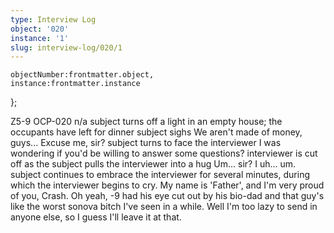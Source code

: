 ```yaml
---
type: Interview Log
object: '020'
instance: '1'
slug: interview-log/020/1
---
```


    objectNumber:frontmatter.object,
    instance:frontmatter.instance
};

<InterviewLog item={item} slug={frontmatter.slug}>
    <Fragment slot="interviewerName"><AnchorTooltip href="staff/z5-9">Z5-9</AnchorTooltip></Fragment>
    <Fragment slot="subjectName">OCP-020</Fragment>
    <Fragment slot="topic">n/a</Fragment>
    <Fragment slot="body">
        <InterviewSpeakerless>subject turns off a light in an empty house; the occupants have left for dinner</InterviewSpeakerless>
        <InterviewSpeakerless>subject sighs</InterviewSpeakerless>
        <InterviewSpokenLine member={subject}>We aren't made of money, guys...</InterviewSpokenLine>
        <InterviewSpokenLine member={interviewer}>Excuse me, sir?</InterviewSpokenLine>
        <InterviewSpeakerless>subject turns to face the interviewer</InterviewSpeakerless>
        <InterviewSpokenLine member={interviewer}>I was wondering if you'd be willing to answer some questions?</InterviewSpokenLine>
        <InterviewSpeakerless>interviewer is cut off as the subject pulls the interviewer into a hug</InterviewSpeakerless>
        <InterviewSpokenLine member={interviewer}>Um... sir? I uh... um.</InterviewSpokenLine>
        <InterviewSpeakerless>subject continues to embrace the interviewer for several minutes, during which the interviewer begins to cry.</InterviewSpeakerless>
        <InterviewSpokenLine member={subject}>My name is 'Father', and I'm very proud of you, <Redacted>Crash</Redacted>.</InterviewSpokenLine>
    </Fragment>
    <Fragment slot="notes">
        Oh yeah, -9 had his eye cut out by his bio-dad and that guy's like the worst sonova bitch I've seen in a while.
        Well I'm too lazy to send in anyone else, so I guess I'll leave it at that.
    </Fragment>
</InterviewLog>
